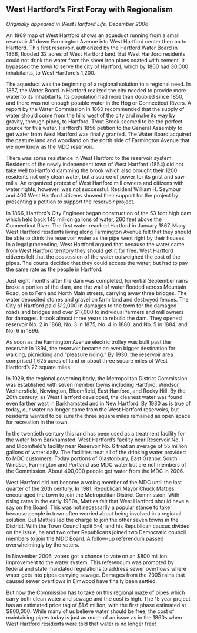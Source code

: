 ## West Hartford’s First Foray with Regionalism {-}

*Originally appeared in West Hartford Life, December 2006*

An 1869 map of West Hartford shows an aqueduct running from a small reservoir #1 down Farmington Avenue into West Hartford center then on to Hartford. This first reservoir, authorized by the Hartford Water Board in 1866, flooded 32 acres of West Hartford land. But West Hartford residents could not drink the water from the sheet iron pipes coated with cement. It bypassed the town to serve the city of Hartford, which by 1860 had 30,000 inhabitants, to West Hartford’s 1,200.

The aqueduct was the beginning of a regional solution to a regional need. In 1857, the Water Board in Hartford realized the city needed to provide more water to its inhabitants. Its population had more than doubled since 1850, and there was not enough potable water in the Hog or Connecticut Rivers. A report by the Water Commission in 1860 recommended that the supply of water should come from the hills west of the city and make its way by gravity, through pipes, to Hartford. Trout Brook seemed to be the perfect source for this water. Hartford’s 1856 petition to the General Assembly to get water from West Hartford was finally granted. The Water Board acquired the pasture land and woodland on the north side of Farmington Avenue that we now know as the MDC reservoir.

There was some resistance in West Hartford to the reservoir system. Residents of the newly independent town of West Hartford (1854) did not take well to Hartford damming the brook which also brought their 1200 residents not only clean water, but a source of power for its grist and saw mills. An organized protest of West Hartford mill owners and citizens with water rights, however, was not successful. Resident William H. Seymour and 400 West Hartford citizens showed their support for the project by presenting a petition to support the reservoir project.

In 1866, Hartford’s City Engineer began construction of the 53 foot high dam which held back 145 million gallons of water, 260 feet above the Connecticut River. The first water reached Hartford in January 1867. Many West Hartford residents living along Farmington Avenue felt that they should be able to drink the reservoir water as the pipe went right by their houses. In a legal proceeding, West Hartford argued that because the water came from West Hartford territory they should get it for free. West Hartford citizens felt that the possession of the water outweighed the cost of the pipes. The courts decided that they could access the water, but had to pay the same rate as the people in Hartford.

Just eight months after the dam was completed, torrential September rains broke a portion of the dam, and the wall of water flooded across Mountain Road, on to Fern and North Main streets, carrying away three bridges. The water deposited stones and gravel on farm land and destroyed fences. The City of Hartford paid $12,000 in damages to the town for the damaged roads and bridges and over $17,000 to individual farmers and mill owners for damages. It took almost three years to rebuild the dam. They opened reservoir No. 2 in 1868, No. 3 in 1875, No. 4 in 1880, and No. 5 in 1884, and No. 6 in 1896.

As soon as the Farmington Avenue electric trolley was built past the reservoir in 1894, the reservoir became an even bigger destination for walking, picnicking and “pleasure riding.” By 1930, the reservoir area comprised 1,625 acres of land or about three square miles of West Hartford’s 22 square miles.

In 1929, the regional governing body, the Metropolitan District Commission was established with seven member towns including Hartford, Windsor, Wethersfield, Newington, Bloomfield, East Hartford, and Rocky Hill. By the 20th century, as West Hartford developed, the cleanest water was found even farther west in Barkhamsted and in New Hartford. By 1930 as is true of today, our water no longer came from the West Hartford reservoirs, but residents wanted to be sure the three square miles remained as open space for recreation in the town.

In the twentieth century this land has been used as a treatment facility for the water from Barkhamsted. West Hartford’s facility near Reservoir No. 1 and Bloomfield’s facility near Reservoir No. 6 treat an average of 55 million gallons of water daily. The facilities treat all of the drinking water provided to MDC customers. Today portions of Glastonbury, East Granby, South Windsor, Farmington and Portland use MDC water but are not members of the Commission. About 400,000 people get water from the MDC in 2006.

West Hartford did not become a voting member of the MDC until the last quarter of the 20th century. In 1981, Republican Mayor Chuck Matties encouraged the town to join the Metropolitan District Commission. With rising rates in the early 1980s, Matties felt that West Hartford should have a say on the Board. This was not necessarily a popular stance to take because people in town often worried about being involved in a regional solution. But Matties led the charge to join the other seven towns in the District. With the Town Council split 5-4, and his Republican caucus divided on the issue, he and two other Republicans joined two Democratic council members to join the MDC Board. A follow-up referendum passed overwhelmingly by the voters.

In November 2006, voters got a chance to vote on an $800 million improvement to the water system. This referendum was prompted by federal and state mandated regulations to address sewer overflows where water gets into pipes carrying sewage. Damages from the 2005 rains that caused sewer overflows in Elmwood have finally been settled.

But now the Commission has to take on this regional maze of pipes which carry both clean water and sewage and the cost is high. The 15 year project has an estimated price tag of $1.6 million, with the first phase estimated at $800,000. While many of us believe water should be free, the cost of maintaining pipes today is just as much of an issue as in the 1860s when West Hartford residents were told that water is no longer free!
